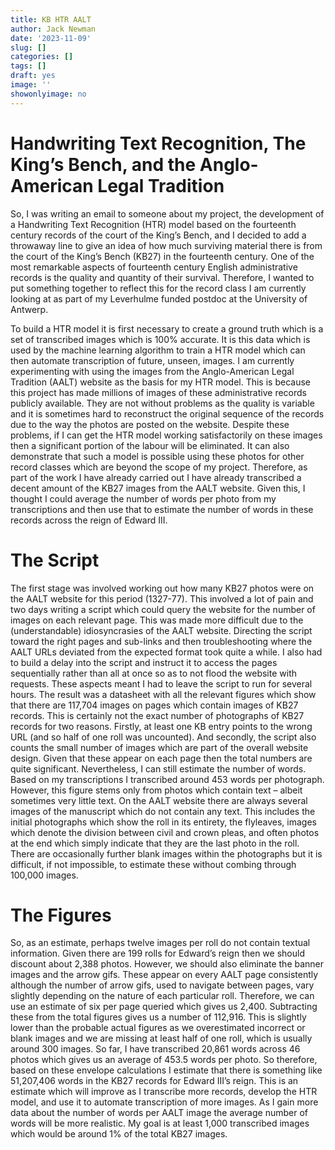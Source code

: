 ```yaml
---
title: KB HTR AALT
author: Jack Newman
date: '2023-11-09'
slug: []
categories: []
tags: []
draft: yes
image: ''
showonlyimage: no
---
```

# Handwriting Text Recognition, The King's Bench, and the Anglo-American Legal Tradition

So, I was writing an email to someone about my project, the development of a Handwriting Text Recognition (HTR) model based on the fourteenth century records of the court of the King’s Bench, and I decided to add a throwaway line to give an idea of how much surviving material there is from the court of the King's Bench (KB27) in the fourteenth century. One of the most remarkable aspects of fourteenth century English administrative records is the quality and quantity of their survival. Therefore, I wanted to put something together to reflect this for the record class I am currently looking at as part of my Leverhulme funded postdoc at the University of Antwerp.



To build a HTR model it is first necessary to create a ground truth which is a set of transcribed images which is 100% accurate. It is this data which is used by the machine learning algorithm to train a HTR model which can then automate transcription of future, unseen, images.
I am currently experimenting with using the images from the Anglo-American Legal Tradition (AALT) website as the basis for my HTR model. This is because this project has made millions of images of these administrative records publicly available. They are not without problems as the quality is variable and it is sometimes hard to reconstruct the original sequence of the records due to the way the photos are posted on the website. Despite these problems, if I can get the HTR model working satisfactorily on these images then a significant portion of the labour will be eliminated. It can also demonstrate that such a model is possible using these photos for other record classes which are beyond the scope of my project.
Therefore, as part of the work I have already carried out I have already transcribed a decent amount of the KB27 images from the AALT website. Given this, I thought I could average the number of words per photo from my transcriptions and then use that to estimate the number of words in these records across the reign of Edward III.

# The Script

The first stage was involved working out how many KB27 photos were on the AALT website for this period (1327-77). This involved a lot of pain and two days writing a script which could query the website for the number of images on each relevant page.
This was made more difficult due to the (understandable) idiosyncrasies of the AALT website. Directing the script toward the right pages and sub-links and then troubleshooting where the AALT URLs deviated from the expected format took quite a while. I also had to build a delay into the script and instruct it to access the pages sequentially rather than all at once so as to not flood the website with requests. These aspects meant I had to leave the script to run for several hours.
The result was a datasheet with all the relevant figures which show that there are 117,704 images on pages which contain images of KB27 records. 
This is certainly not the exact number of photographs of KB27 records for two reasons. Firstly, at least one KB entry points to the wrong URL (and so half of one roll was uncounted). And secondly, the script also counts the small number of images which are part of the overall website design. Given that these appear on each page then the total numbers are quite significant.
Nevertheless, I can still estimate the number of words. Based on my transcriptions I transcribed around 453 words per photograph. However, this figure stems only from photos which contain text – albeit sometimes very little text. 
On the AALT website there are always several images of the manuscript which do not contain any text. This includes the initial photographs which show the roll in its entirety, the flyleaves, images which denote the division between civil and crown pleas, and often photos at the end which simply indicate that they are the last photo in the roll. There are occasionally further blank images within the photographs but it is difficult, if not impossible, to estimate these without combing through 100,000 images.

# The Figures

So, as an estimate, perhaps twelve images per roll do not contain textual information. Given there are 199 rolls for Edward’s reign then we should discount about 2,388 photos. However, we should also eliminate the banner images and the arrow gifs. These appear on every AALT page consistently although the number of arrow gifs, used to navigate between pages, vary slightly depending on the nature of each particular roll. Therefore, we can use an estimate of six per page queried which gives us 2,400. Subtracting these from the total figures gives us a number of 112,916. This is slightly lower than the probable actual figures as we overestimated incorrect or blank images and we are missing at least half of one roll, which is usually around 300 images.
So far, I have transcribed 20,861 words across 46 photos which gives us an average of 453.5 words per photo. So therefore, based on these envelope calculations I estimate that there is something like 51,207,406 words in the KB27 records for Edward III’s reign.
This is an estimate which will improve as I transcribe more records, develop the HTR model, and use it to automate transcription of more images. As I gain more data about the number of words per AALT image the average number of words will be more realistic. My goal is at least 1,000 transcribed images which would be around 1% of the total KB27 images.
